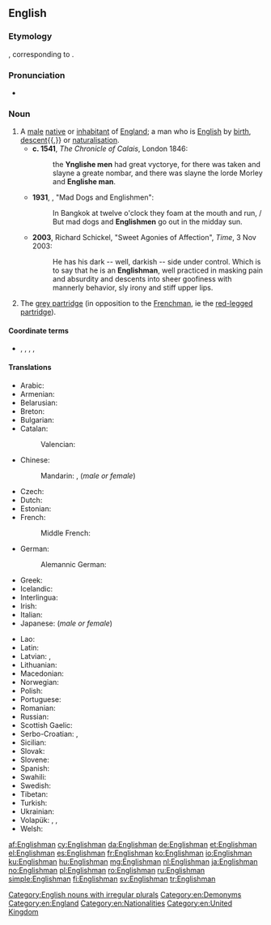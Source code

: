 ==English==

===Etymology===
{{etyl|ang|en}} {{m|ang|engliscmann}}, corresponding to {{compound|English|man|lang=en}}.

===Pronunciation===
* {{IPA|/ˈɪŋ.ɡlɪʃ.mən/|lang=en}}

===Noun===
{{en-noun|Englishmen}}

# A [[male]] [[native]] or [[inhabitant]] of [[England]]; a man who is [[English]] by [[birth]], [[descent]]{{,}} or [[naturalisation]]. {{defdate|from 7th c.}}
#* '''c. 1541''', ''The Chronicle of Calais'', London 1846:
#*: the '''Ynglishe men''' had great vyctorye, for there was taken and slayne a greate nombar, and there was slayne the lorde Morley and '''Englishe man'''.
#* '''1931''', {{w|Noel Coward}}, "Mad Dogs and Englishmen":
#*: In Bangkok at twelve o'clock they foam at the mouth and run, / But mad dogs and '''Englishmen''' go out in the midday sun.
#* '''2003''', Richard Schickel, "Sweet Agonies of Affection", ''Time'', 3 Nov 2003:
#*: He has his dark -- well, darkish -- side under control. Which is to say that he is an '''Englishman''', well practiced in masking pain and absurdity and descents into sheer goofiness with mannerly behavior, sly irony and stiff upper lips.
# {{lb|en|UK}} The [[grey partridge]] (in opposition to the [[Frenchman]], ie the [[red-legged partridge]]).

====Coordinate terms====
* {{sense|male native of England}} {{l|en|Englishwoman}}, {{l|en|Irishman}}, {{l|en|Scotsman}}, {{l|en|Welshman}}, {{l|en|Briton}}

====Translations====
{{trans-top|male native or inhabitant of England}}
* Arabic: {{t|ar|إِنْجِلِيزِيّ|m|tr=ʾingilīziyy}}
* Armenian: {{t+|hy|անգլիացի}}
* Belarusian: {{t|be|англік|m|tr=ánhlik}}
* Breton: {{t+|br|Saoz|m}}
* Bulgarian: {{t|bg|англичанин|m|tr=angličánin}}
* Catalan: {{t+|ca|anglès|m}}
*: Valencian: {{t+|ca|anglés|m}}
* Chinese:
*: Mandarin: {{t+|cmn|英國人|sc=Hani}}, {{t+|cmn|英国人|tr=Yīngguórén|sc=Hani}} (''male or female'')
* Czech: {{t+|cs|Angličan|m}}
* Dutch: {{t+|nl|Engelsman|m}}
* Estonian: {{t|et|inglane}}
* French: {{t+|fr|Anglais|m}}
*: Middle French: {{t|frm|Angloys|m}}
* German: {{t+|de|Engländer|m}}
*: Alemannic German: {{t|gsw|Ängländer|m}}
* Greek: {{t+|el|Άγγλος|m}}
* Icelandic: {{t+|is|Englendingur|m}}
* Interlingua: {{t+|ia|anglese}}
* Irish: {{t+|ga|Sasanach|m}}
* Italian: {{t+|it|inglese|m}}
* Japanese: {{t+|ja|イギリス人|tr=Igirisú-jin}} (''male or female'')
{{trans-mid}}
* Lao: {{t|lo|ຄົນອັງກິດ|tr=khon 'ang-kit|sc=Laoo}}
* Latin: {{t|la|Anglus|m}}
* Latvian: {{t+|lv|anglis|m}}, {{t|lv|angliete|f}}
* Lithuanian: {{t+|lt|anglas|m}}
* Macedonian: {{t|mk|Англичанец|m|tr=Anglíčanec}}
* Norwegian: {{t+|no|engelskmann|m}}
* Polish: {{t+|pl|Anglik|m-pr}}
* Portuguese: {{t+|pt|inglês|m}}
* Romanian: {{t|ro|Englez|m}}
* Russian: {{t+|ru|англича́нин|m}}
* Scottish Gaelic: {{t|gd|Sasannach|m}}
* Serbo-Croatian: {{t|sh|Енглез|m|sc=Cyrl}}, {{t|sh|Englez|m}}
* Sicilian: {{t+|scn|ngrisi|m}}
* Slovak: {{t+|sk|Angličan|m}}
* Slovene: {{t+|sl|Angléž|m}}
* Spanish: {{t+|es|inglés|m}}
* Swahili: {{t+|sw|Mwingereza}}
* Swedish: {{t+|sv|engelsman|m}}
* Tibetan: {{t|bo|དབྱིན་ཇི|sc=Tibt}}
* Turkish: {{t+|tr|İngiliz}}
* Ukrainian: {{t|uk|англієць|m|tr=anhlíjec'}}
* Volapük: {{qualifier|♂♀}} {{t+|vo|Linglänan}}, {{qualifier|♂}} {{t|vo|hi-Linglänan}}, {{qualifier|♀}} {{t|vo|ji-Linglänan}}
* Welsh: {{t+|cy|Sais|m}}
{{trans-bottom}}

[[Category:English nouns with irregular plurals]]
[[Category:en:Demonyms]]
[[Category:en:England]]
[[Category:en:Nationalities]]
[[Category:en:United Kingdom]]

[[af:Englishman]]
[[cy:Englishman]]
[[da:Englishman]]
[[de:Englishman]]
[[et:Englishman]]
[[el:Englishman]]
[[es:Englishman]]
[[fr:Englishman]]
[[ko:Englishman]]
[[io:Englishman]]
[[ku:Englishman]]
[[hu:Englishman]]
[[mg:Englishman]]
[[nl:Englishman]]
[[ja:Englishman]]
[[no:Englishman]]
[[pl:Englishman]]
[[ro:Englishman]]
[[ru:Englishman]]
[[simple:Englishman]]
[[fi:Englishman]]
[[sv:Englishman]]
[[tr:Englishman]]